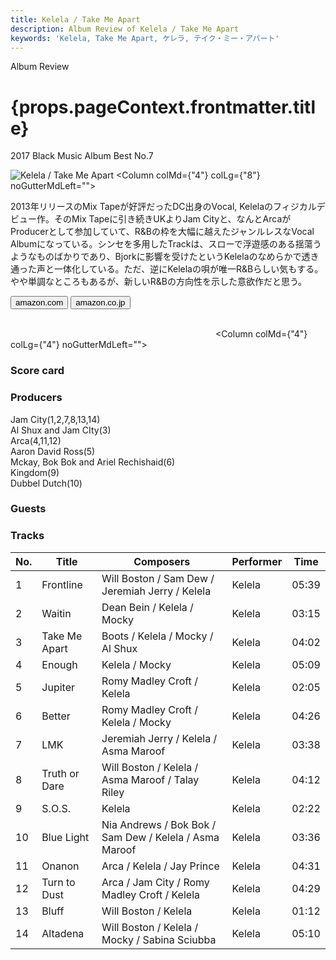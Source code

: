 ```yaml
---
title: Kelela / Take Me Apart
description: Album Review of Kelela / Take Me Apart
keywords: 'Kelela, Take Me Apart, ケレラ, テイク・ミー・アパート'
---
```




<p className="largeP">Album Review</p>
<h1 className="h1--no--margin">{props.pageContext.frontmatter.title}</h1>
<p className="largeP"><Link to="/best50/2017/">2017 Black Music Album Best No.7</Link></p>

<Row  className="image-card-group">
	<Column colMd={"3"} colLg={"4"} noGutterMdLeft="">
       <ImageCard>

![Kelela / Take Me Apart](../../images/cd/kelela2L.jpg) 
</ImageCard>
	</Column>
	<Column colMd={"4"} colLg={"8"} noGutterMdLeft="">
	<p>
	2013年リリースのMix Tapeが好評だったDC出身のVocal, Kelelaのフィジカルデビュー作。そのMix Tapeに引き続きUKよりJam Cityと、なんとArcaがProducerとして参加していて、R&Bの枠を大幅に越えたジャンルレスなVocal Albumになっている。シンセを多用したTrackは、スローで浮遊感のある揺蕩うようなものばかりであり、Bjorkに影響を受けたというKelelaのなめらかで透き通った声と一体化している。ただ、逆にKelelaの唄が唯一R&Bらしい気もする。やや単調なところもあるが、新しいR&Bの方向性を示した意欲作だと思う。
	</p>
	<div>
	  <Button href="https://amzn.to/2CZGbGq" kind="primary" size="small" renderIcon={ArrowUpRight24}>
      amazon.com
    </Button>
    <Button href="https://amzn.to/2WUkfUd" kind="secondary" size="small" renderIcon={ArrowUpRight24}>
      amazon.co.jp
    </Button>
	</div>
	<a href="https://geo.music.apple.com/jp/album/take-me-apart/1263529879?mt=1&app=music&ls=1&at=11lcug" style="display:inline-block;overflow:hidden;background:url(https://linkmaker.itunes.apple.com/ja-jp/lockup.svg?releaseDate=2017-10-06&kind=album&bubble=apple_music&style=mono-black) no-repeat;width:180px;height:45px;"></a>
	<a href="https://geo.music.apple.com/jp/album/take-me-apart/1263529879?app=itunes&at=11lcug" style="display:inline-block;overflow:hidden;background:url(https://linkmaker.itunes.apple.com/ja-jp/badge-lrg.svg?releaseDate=2017-10-06&kind=album&bubble=itunes_music) no-repeat;width:140px;height:45px;"></a>
	</Column>
</Row>
<Row >
	<Column colMd={"4"} colLg={"4"} noGutterMdLeft="">
<div>
    <h3>Score card</h3>
	<SliderJS1 value="5" />
    <SliderJS2 value="1" />
	<SliderJS3 value="2" />
    <SliderJS4 value="9" />
</div>
</Column>
<Column colMd={"4"} colLg={"8"} noGutterMdLeft="">
<div>
<h3>Producers</h3>
<p>
Jam City(1,2,7,8,13,14)
<br/>Al Shux and Jam CIty(3)
<br/>Arca(4,11,12)
<br/>Aaron David Ross(5)
<br/>Mckay, Bok Bok and Ariel Rechishaid(6)
<br/>Kingdom(9)
<br/>Dubbel Dutch(10)
</p>
<h3>Guests</h3>
<p>
</p>
</div>
</Column>
</Row>

<h3>Tracks</h3>

| No. |	 Title        |	 Composers                                             | Performer | Time  |
| --- |	------------- | ------------------------------------------------------ | --------- | ----- |
| 1	  |	Frontline     | Will Boston / Sam Dew / Jeremiah Jerry / Kelela        | Kelela    | 05:39 |
| 2	  |	Waitin        | Dean Bein / Kelela / Mocky                             | Kelela    | 03:15 |
| 3	  |	Take Me Apart | Boots / Kelela / Mocky / Al Shux                       | Kelela    | 04:02 |
| 4	  |	Enough        | Kelela / Mocky                                         | Kelela    | 05:09 |
| 5	  |	Jupiter       | Romy Madley Croft / Kelela                             | Kelela    | 02:05 |
| 6	  |	Better        | Romy Madley Croft / Kelela / Mocky                     | Kelela    | 04:26 |
| 7	  |	LMK           | Jeremiah Jerry / Kelela / Asma Maroof                  | Kelela    | 03:38 |
| 8	  |	Truth or Dare | Will Boston / Kelela / Asma Maroof / Talay Riley       | Kelela    | 04:12 |
| 9	  |	S.O.S.        | Kelela                                                 | Kelela    | 02:22 |
| 10  |	Blue Light    | Nia Andrews / Bok Bok / Sam Dew / Kelela / Asma Maroof | Kelela    | 03:36 |
| 11  |	Onanon        | Arca / Kelela / Jay Prince                             | Kelela    | 04:31 |
| 12  |	Turn to Dust  | Arca / Jam City / Romy Madley Croft / Kelela           | Kelela    | 04:29 |
| 13  |	Bluff         | Will Boston / Kelela                                   | Kelela    | 01:12 |
| 14  |	Altadena      | Will Boston / Kelela / Mocky / Sabina Sciubba          | Kelela    | 05:10 |
